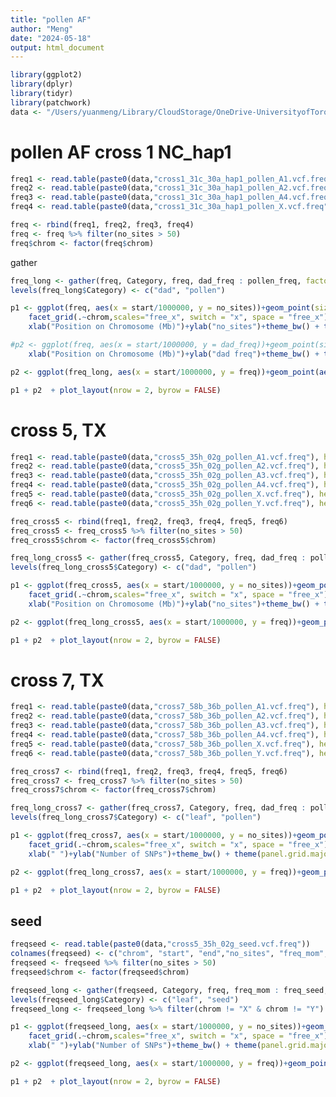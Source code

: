 ```yaml
---
title: "pollen AF"
author: "Meng"
date: "2024-05-18"
output: html_document
---
```


```r
library(ggplot2)
library(dplyr)
library(tidyr)
library(patchwork)
data <- "/Users/yuanmeng/Library/CloudStorage/OneDrive-UniversityofToronto/Manuscripts/pollen_competition/"
```

# pollen AF cross 1 NC_hap1
```r
freq1 <- read.table(paste0(data,"cross1_31c_30a_hap1_pollen_A1.vcf.freq"), header =T)
freq2 <- read.table(paste0(data,"cross1_31c_30a_hap1_pollen_A2.vcf.freq"), header =T)
freq3 <- read.table(paste0(data,"cross1_31c_30a_hap1_pollen_A4.vcf.freq"), header =T)
freq4 <- read.table(paste0(data,"cross1_31c_30a_hap1_pollen_X.vcf.freq"), header =T)

freq <- rbind(freq1, freq2, freq3, freq4)
freq <- freq %>% filter(no_sites > 50)
freq$chrom <- factor(freq$chrom)
```

gather
```r
freq_long <- gather(freq, Category, freq, dad_freq : pollen_freq, factor_key = TRUE)
levels(freq_long$Category) <- c("dad", "pollen")   
```


```r
p1 <- ggplot(freq, aes(x = start/1000000, y = no_sites))+geom_point(size = 0.3)+ geom_smooth()+
    facet_grid(.~chrom,scales="free_x", switch = "x", space = "free_x") + 
    xlab("Position on Chromosome (Mb)")+ylab("no_sites")+theme_bw() + theme(panel.grid.major = element_blank(),panel.grid.minor = element_blank(), axis.ticks.x = element_blank(),panel.spacing = unit(0.1, "cm"),strip.background = element_blank(),strip.placement = "outside")+ theme(text = element_text(size = 10))

#p2 <- ggplot(freq, aes(x = start/1000000, y = dad_freq))+geom_point(size = 0.3)+ geom_smooth()+facet_grid(.~chrom,scales="free_x", switch = "x", space = "free_x") + 
    xlab("Position on Chromosome (Mb)")+ylab("dad freq")+theme_bw() + theme(panel.grid.major = element_blank(),panel.grid.minor = element_blank(), axis.ticks.x = element_blank(),panel.spacing = unit(0.1, "cm"),strip.background = element_blank(),strip.placement = "outside")+ theme(text = element_text(size = 10))

p2 <- ggplot(freq_long, aes(x = start/1000000, y = freq))+geom_point(aes(colour = Category), size = 0.3, alpha=0.5)+ geom_smooth(aes(colour = Category))+ facet_grid(.~chrom,scales="free_x", switch = "x", space = "free_x") +  xlab("Position on Chromosome (Mb)")+ylab("ref allele freq.")+theme_bw() + theme(panel.grid.major = element_blank(),panel.grid.minor = element_blank(), axis.ticks.x = element_blank(),panel.spacing = unit(0.1, "cm"),strip.background = element_blank(),strip.placement = "outside")+ theme(text = element_text(size = 10))

p1 + p2  + plot_layout(nrow = 2, byrow = FALSE)
```


# cross 5, TX
```r
freq1 <- read.table(paste0(data,"cross5_35h_02g_pollen_A1.vcf.freq"), header =T)
freq2 <- read.table(paste0(data,"cross5_35h_02g_pollen_A2.vcf.freq"), header =T)
freq3 <- read.table(paste0(data,"cross5_35h_02g_pollen_A3.vcf.freq"), header =T)
freq4 <- read.table(paste0(data,"cross5_35h_02g_pollen_A4.vcf.freq"), header =T)
freq5 <- read.table(paste0(data,"cross5_35h_02g_pollen_X.vcf.freq"), header =T)
freq6 <- read.table(paste0(data,"cross5_35h_02g_pollen_Y.vcf.freq"), header =T)

freq_cross5 <- rbind(freq1, freq2, freq3, freq4, freq5, freq6)
freq_cross5 <- freq_cross5 %>% filter(no_sites > 50)
freq_cross5$chrom <- factor(freq_cross5$chrom)

freq_long_cross5 <- gather(freq_cross5, Category, freq, dad_freq : pollen_freq, factor_key = TRUE)
levels(freq_long_cross5$Category) <- c("dad", "pollen")   
```

```r
p1 <- ggplot(freq_cross5, aes(x = start/1000000, y = no_sites))+geom_point(size = 0.3)+ geom_smooth()+
    facet_grid(.~chrom,scales="free_x", switch = "x", space = "free_x") + 
    xlab("Position on Chromosome (Mb)")+ylab("no_sites")+theme_bw() + theme(panel.grid.major = element_blank(),panel.grid.minor = element_blank(), axis.ticks.x = element_blank(),panel.spacing = unit(0.1, "cm"),strip.background = element_blank(),strip.placement = "outside")+ theme(text = element_text(size = 10))

p2 <- ggplot(freq_long_cross5, aes(x = start/1000000, y = freq))+geom_point(aes(colour = Category), size = 0.3, alpha=0.5)+ geom_smooth(aes(colour = Category))+ facet_grid(.~chrom,scales="free_x", switch = "x", space = "free_x") +  xlab("Position on Chromosome (Mb)")+ylab("ref allele freq.")+theme_bw() + theme(panel.grid.major = element_blank(),panel.grid.minor = element_blank(), axis.ticks.x = element_blank(),panel.spacing = unit(0.1, "cm"),strip.background = element_blank(),strip.placement = "outside")+ theme(text = element_text(size = 10))

p1 + p2  + plot_layout(nrow = 2, byrow = FALSE)
```


# cross 7, TX
```r
freq1 <- read.table(paste0(data,"cross7_58b_36b_pollen_A1.vcf.freq"), header =T)
freq2 <- read.table(paste0(data,"cross7_58b_36b_pollen_A2.vcf.freq"), header =T)
freq3 <- read.table(paste0(data,"cross7_58b_36b_pollen_A3.vcf.freq"), header =T)
freq4 <- read.table(paste0(data,"cross7_58b_36b_pollen_A4.vcf.freq"), header =T)
freq5 <- read.table(paste0(data,"cross7_58b_36b_pollen_X.vcf.freq"), header =T)
freq6 <- read.table(paste0(data,"cross7_58b_36b_pollen_Y.vcf.freq"), header =T)

freq_cross7 <- rbind(freq1, freq2, freq3, freq4, freq5, freq6)
freq_cross7 <- freq_cross7 %>% filter(no_sites > 50)
freq_cross7$chrom <- factor(freq_cross7$chrom)

freq_long_cross7 <- gather(freq_cross7, Category, freq, dad_freq : pollen_freq, factor_key = TRUE)
levels(freq_long_cross7$Category) <- c("leaf", "pollen")   
```

```r
p1 <- ggplot(freq_cross7, aes(x = start/1000000, y = no_sites))+geom_point(size = 0.2)+ geom_smooth(colour = "black")+
    facet_grid(.~chrom,scales="free_x", switch = "x", space = "free_x") + 
    xlab(" ")+ylab("Number of SNPs")+theme_bw() + theme(panel.grid.major = element_blank(),panel.grid.minor = element_blank(), axis.ticks.x = element_blank(),panel.spacing = unit(0.1, "cm"),strip.background = element_blank(),strip.placement = "outside")+ theme(text = element_text(size = 10))

p2 <- ggplot(freq_long_cross7, aes(x = start/1000000, y = freq))+geom_point(aes(colour = Category), size = 0.3, alpha=0.5)+ geom_smooth(aes(colour = Category))+ facet_grid(.~chrom,scales="free_x", switch = "x", space = "free_x") +  xlab("Position on Chromosome (Mb)")+ylab("Ref allele freq.")+theme_bw() + theme(panel.grid.major = element_blank(),panel.grid.minor = element_blank(), axis.ticks.x = element_blank(),panel.spacing = unit(0.1, "cm"),strip.background = element_blank(),strip.placement = "outside")+ theme(text = element_text(size = 10))

p1 + p2  + plot_layout(nrow = 2, byrow = FALSE)
```


## seed
```r
freqseed <- read.table(paste0(data,"cross5_35h_02g_seed.vcf.freq"))
colnames(freqseed) <- c("chrom", "start", "end","no_sites", "freq_mom", "freq_seed")
freqseed <- freqseed %>% filter(no_sites > 50)
freqseed$chrom <- factor(freqseed$chrom)

freqseed_long <- gather(freqseed, Category, freq, freq_mom : freq_seed, factor_key = TRUE)
levels(freqseed_long$Category) <- c("leaf", "seed")   
freqseed_long <- freqseed_long %>% filter(chrom != "X" & chrom != "Y")
```

```r
p1 <- ggplot(freqseed_long, aes(x = start/1000000, y = no_sites))+geom_point(size = 0.2)+ geom_smooth(colour = "black")+
    facet_grid(.~chrom,scales="free_x", switch = "x", space = "free_x") + 
    xlab(" ")+ylab("Number of SNPs")+theme_bw() + theme(panel.grid.major = element_blank(),panel.grid.minor = element_blank(), axis.ticks.x = element_blank(),panel.spacing = unit(0.1, "cm"),strip.background = element_blank(),strip.placement = "outside")+ theme(text = element_text(size = 10))

p2 <- ggplot(freqseed_long, aes(x = start/1000000, y = freq))+geom_point(aes(colour = Category), size = 0.3, alpha=0.5)+ geom_smooth(aes(colour = Category))+ facet_grid(.~chrom,scales="free_x", switch = "x", space = "free_x") +  xlab("Position on Chromosome (Mb)")+ylab("Ref allele freq.")+theme_bw() + theme(panel.grid.major = element_blank(),panel.grid.minor = element_blank(), axis.ticks.x = element_blank(),panel.spacing = unit(0.1, "cm"),strip.background = element_blank(),strip.placement = "outside")+ theme(text = element_text(size = 10))

p1 + p2  + plot_layout(nrow = 2, byrow = FALSE)
```

